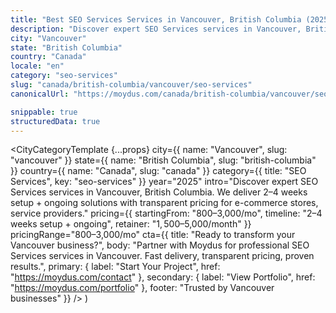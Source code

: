 ```yaml
---
title: "Best SEO Services Services in Vancouver, British Columbia (2025)"
description: "Discover expert SEO Services services in Vancouver, British Columbia. 2–4 weeks setup + ongoing delivery, $800–$3,000/mo investment. Local market expertise + modern solutions."
city: "Vancouver"
state: "British Columbia"
country: "Canada"
locale: "en"
category: "seo-services"
slug: "canada/british-columbia/vancouver/seo-services"
canonicalUrl: "https://moydus.com/canada/british-columbia/vancouver/seo-services"

snippable: true
structuredData: true
---
```



  <CityCategoryTemplate
    {...props}
    city={{ name: "Vancouver", slug: "vancouver" }}
    state={{ name: "British Columbia", slug: "british-columbia" }}
    country={{ name: "Canada", slug: "canada" }}
    category={{ title: "SEO Services", key: "seo-services" }}
    year="2025"
    intro="Discover expert SEO Services services in Vancouver, British Columbia. We deliver 2–4 weeks setup + ongoing solutions with transparent pricing for e-commerce stores, service providers."
    pricing={{
      startingFrom: "$800–$3,000/mo",
      timeline: "2–4 weeks setup + ongoing",
      retainer: "$1,500–$5,000/month"
    }}
    pricingRange="$800–$3,000/mo"
    cta={{
      title: "Ready to transform your Vancouver business?",
      body: "Partner with Moydus for professional SEO Services services in Vancouver. Fast delivery, transparent pricing, proven results.",
      primary: { label: "Start Your Project", href: "https://moydus.com/contact" },
      secondary: { label: "View Portfolio", href: "https://moydus.com/portfolio" },
      footer: "Trusted by Vancouver businesses"
    }}
  />
)
